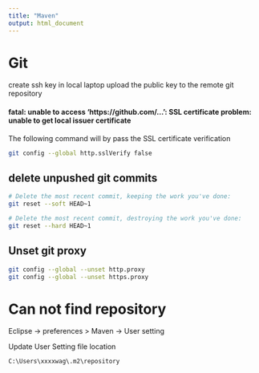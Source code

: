---
title: "Maven"
output: html_document
---


# Git 

create ssh key in local laptop
upload the public key to the remote git repository

#### fatal: unable to access 'https://github.com/...': SSL certificate problem: unable to get local issuer certificate

The following command will by pass the SSL certificate verification
```bash
git config --global http.sslVerify false
```

## delete unpushed git commits

```bash
# Delete the most recent commit, keeping the work you've done:
git reset --soft HEAD~1

# Delete the most recent commit, destroying the work you've done:
git reset --hard HEAD~1
```

## Unset git proxy

```bash
git config --global --unset http.proxy
git config --global --unset https.proxy
```


# Can not find repository

Eclipse -> preferences > Maven -> User setting 

Update User Setting file location  
```bash
C:\Users\xxxxwag\.m2\repository
```




